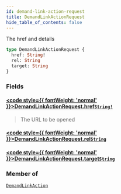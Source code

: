 ```yaml
---
id: demand-link-action-request
title: DemandLinkActionRequest
hide_table_of_contents: false
---
```








The href and details

```graphql
type DemandLinkActionRequest {
  href: String!
  rel: String
  target: String
}
```


### Fields

#### [<code style={{ fontWeight: 'normal' }}>DemandLinkActionRequest.<b>href</b></code>](#)<Bullet />[`String!`](/demand/api/graphql-admin/reference/scalars/string) <Badge class="secondary" text="non-null"/> <Badge class="secondary" text="scalar"/>
> The URL to be opened
> 

#### [<code style={{ fontWeight: 'normal' }}>DemandLinkActionRequest.<b>rel</b></code>](#)<Bullet />[`String`](/demand/api/graphql-admin/reference/scalars/string) <Badge class="secondary" text="scalar"/>
> 
> 

#### [<code style={{ fontWeight: 'normal' }}>DemandLinkActionRequest.<b>target</b></code>](#)<Bullet />[`String`](/demand/api/graphql-admin/reference/scalars/string) <Badge class="secondary" text="scalar"/>
> 
> 



### Member of

[`DemandLinkAction`](/demand/api/graphql-admin/reference/objects/demand-link-action)  <Badge class="secondary" text="object"/>



